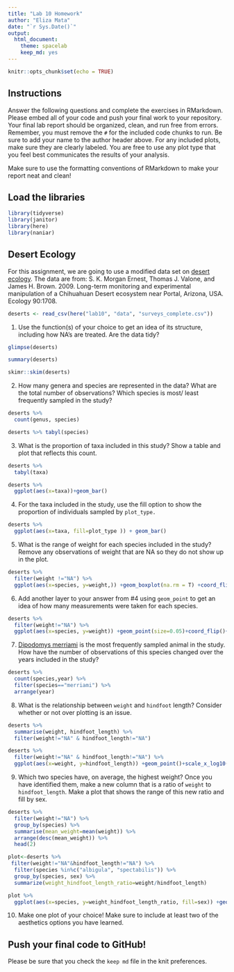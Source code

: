 ```yaml
---
title: "Lab 10 Homework"
author: "Eliza Mata"
date: "`r Sys.Date()`"
output:
  html_document: 
    theme: spacelab
    keep_md: yes
---
```


```r
knitr::opts_chunk$set(echo = TRUE)
```

## Instructions
Answer the following questions and complete the exercises in RMarkdown. Please embed all of your code and push your final work to your repository. Your final lab report should be organized, clean, and run free from errors. Remember, you must remove the `#` for the included code chunks to run. Be sure to add your name to the author header above. For any included plots, make sure they are clearly labeled. You are free to use any plot type that you feel best communicates the results of your analysis.  

Make sure to use the formatting conventions of RMarkdown to make your report neat and clean!  

## Load the libraries
```r
library(tidyverse)
library(janitor)
library(here)
library(naniar)
``` 

## Desert Ecology
For this assignment, we are going to use a modified data set on [desert ecology](http://esapubs.org/archive/ecol/E090/118/). The data are from: S. K. Morgan Ernest, Thomas J. Valone, and James H. Brown. 2009. Long-term monitoring and experimental manipulation of a Chihuahuan Desert ecosystem near Portal, Arizona, USA. Ecology 90:1708.
```r
deserts <- read_csv(here("lab10", "data", "surveys_complete.csv"))
```

1. Use the function(s) of your choice to get an idea of its structure, including how NA's are treated. Are the data tidy?  
```r
glimpse(deserts)
```

```r
summary(deserts)
```
```r
skimr::skim(deserts)
```

2. How many genera and species are represented in the data? What are the total number of observations? Which species is most/ least frequently sampled in the study?
```r
deserts %>%
  count(genus, species)
```
```r
deserts %>% tabyl(species)
```
 
3. What is the proportion of taxa included in this study? Show a table and plot that reflects this count.
```r
deserts %>% 
  tabyl(taxa)
```
```r
deserts %>%
  ggplot(aes(x=taxa))+geom_bar()
```

4. For the taxa included in the study, use the fill option to show the proportion of individuals sampled by `plot_type.`
```r
deserts %>%
  ggplot(aes(x=taxa, fill=plot_type )) + geom_bar()
```

5. What is the range of weight for each species included in the study? Remove any observations of weight that are NA so they do not show up in the plot.

```r
deserts %>%
  filter(weight !="NA") %>%
  ggplot(aes(x=species, y=weight,)) +geom_boxplot(na.rm = T) +coord_flip()
```

6. Add another layer to your answer from #4 using `geom_point` to get an idea of how many measurements were taken for each species.
```r
deserts %>%
  filter(weight!="NA") %>%
  ggplot(aes(x=species, y=weight)) +geom_point(size=0.05)+coord_flip()+geom_jitter(size=0.05)
```

7. [Dipodomys merriami](https://en.wikipedia.org/wiki/Merriam's_kangaroo_rat) is the most frequently sampled animal in the study. How have the number of observations of this species changed over the years included in the study?
```r
deserts %>%
  count(species,year) %>%
  filter(species=="merriami") %>%
  arrange(year)
```

8. What is the relationship between `weight` and `hindfoot` length? Consider whether or not over plotting is an issue.
```r
deserts %>%
  summarise(weight, hindfoot_length) %>%
  filter(weight!="NA" & hindfoot_length!="NA")
```
```r
deserts %>%
  filter(weight!="NA" & hindfoot_length!="NA") %>%
  ggplot(aes(x=weight, y=hindfoot_length)) +geom_point()+scale_x_log10()
```

9. Which two species have, on average, the highest weight? Once you have identified them, make a new column that is a ratio of `weight` to `hindfoot_length`. Make a plot that shows the range of this new ratio and fill by sex.
```r
deserts %>%
  filter(weight!="NA") %>%
  group_by(species) %>%
  summarise(mean_weight=mean(weight)) %>%
  arrange(desc(mean_weight)) %>%
  head(2)
```
```r
plot<-deserts %>%
 filter(weight!="NA"&hindfoot_length!="NA") %>%
  filter(species %in%c("albigula", "spectabilis")) %>%
  group_by(species, sex) %>%
  summarize(weight_hindfoot_length_ratio=weight/hindfoot_length)
```
```r
plot %>%
  ggplot(aes(x=species, y=weight_hindfoot_length_ratio, fill=sex)) +geom_boxplot()
```

10. Make one plot of your choice! Make sure to include at least two of the aesthetics options you have learned.

## Push your final code to GitHub!
Please be sure that you check the `keep md` file in the knit preferences. 